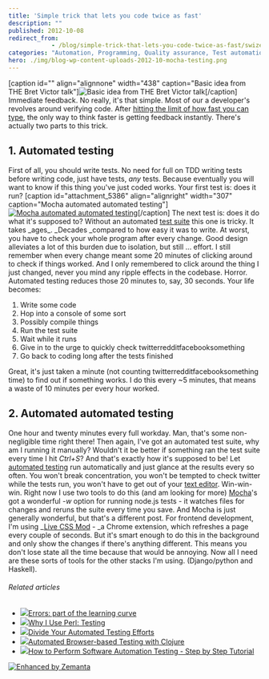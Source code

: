 ```yaml
---
title: 'Simple trick that lets you code twice as fast'
description: ""
published: 2012-10-08
redirect_from: 
            - /blog/simple-trick-that-lets-you-code-twice-as-fast/swizec/5382
categories: "Automation, Programming, Quality assurance, Test automation, Test suite, Uncategorized"
hero: ./img/blog-wp-content-uploads-2012-10-mocha-testing.png
---
```


\[caption id="" align="alignnone" width="438" caption="Basic idea from THE Bret Victor talk"]![Basic idea from THE Bret Victor talk](http://icant.co.uk/talks/h5/pictures/smashingconf/shorterjourney.jpg "Basic idea from THE Bret Victor talk")\[/caption] Immediate feedback. No really, it's that simple. Most of our a developer's revolves around verifying code. After [hitting the limit of how fast you can type](http://swizec.com/blog/ive-hit-a-glass-ceiling-of-coding-productivity-now-what/swizec/5191 "I’ve hit a glass ceiling of coding productivity. Now what?"), the only way to think faster is getting feedback instantly. There's actually two parts to this trick.

## 1. Automated testing

First of all, you should write tests. No need for full on TDD writing tests before writing code, just have tests, _any_ tests. Because eventually you will want to know if this thing you've just coded works. Your first test is: does it run? \[caption id="attachment_5386" align="alignright" width="307" caption="Mocha automated automated testing"][![Mocha automated automated testing](./img/Mocha-automated-automated-testing8f0734.png "Mocha automated automated testing")](./img/blog-wp-content-uploads-2012-10-mocha-testing.png)\[/caption] The next test is: does it do what it's supposed to? Without an automated [test suite](http://en.wikipedia.org/wiki/Test_suite "Test suite") this one is tricky. It takes \_ages_. \_Decades \_compared to how easy it was to write. At worst, you have to check your whole program after every change. Good design alleviates a lot of this burden due to isolation, but still ... effort. I still remember when every change meant some 20 minutes of clicking around to check if things worked. And I only remembered to click around the thing I just changed, never you mind any ripple effects in the codebase. Horror. Automated testing reduces those 20 minutes to, say, 30 seconds. Your life becomes:

1.  Write some code
2.  Hop into a console of some sort
3.  Possibly compile things
4.  Run the test suite
5.  Wait while it runs
6.  Give in to the urge to quickly check twitterredditfacebooksomething
7.  Go back to coding long after the tests finished

Great, it's just taken a minute (not counting twitterredditfacebooksomething time) to find out if something works. I do this every ~5 minutes, that means a waste of 10 minutes per every hour worked.

## 2. Automated automated testing

One hour and twenty minutes every full workday. Man, that's some non-negligible time right there! Then again, I've got an automated test suite, why am I running it manually? Wouldn't it be better if something ran the test suite every time I hit _Ctrl+S_? And that's exactly how it's supposed to be! Let [automated testing](http://en.wikipedia.org/wiki/Test_automation "Test automation") run automatically and just glance at the results every so often. You won't break concentration, you won't be tempted to check twitter while the tests run, you won't have to get out of your [text editor](http://en.wikipedia.org/wiki/Text_editor "Text editor"). Win-win-win. Right now I use two tools to do this (and am looking for more) [Mocha](http://visionmedia.github.com/mocha/)'s got a wonderful _-w_ option for running node.js tests - it watches files for changes and reruns the suite every time you save. And Mocha is just generally wonderful, but that's a different post. For frontend development, I'm using \_[Live CSS Mod](https://chrome.google.com/webstore/detail/live-css-mod/pcfngkdgaccedbamgamojgomaibafdcg) - \_a Chrome extension, which refreshes a page every couple of seconds. But it's smart enough to do this in the background and only show the changes if there's anything different. This means you don't lose state all the time because that would be annoying. Now all I need are these sorts of tools for the other stacks I'm using. (Django/python and Haskell).

###### Related articles

-   [![](http://i.zemanta.com/noimg_124_80_80.jpg)](http://css.dzone.com/articles/errors-part-learning-curve)[Errors: part of the learning curve](http://css.dzone.com/articles/errors-part-learning-curve)
-   [![](http://i.zemanta.com/noimg_2_80_80.jpg)](http://www.modernperlbooks.com/mt/2012/08/why-i-use-perl-testing.html)[Why I Use Perl: Testing](http://www.modernperlbooks.com/mt/2012/08/why-i-use-perl-testing.html)
-   [![](http://i.zemanta.com/115656693_80_80.jpg)](http://blog.smartbear.com/software-quality/bid/201324/Divide-Your-Automated-Testing-Efforts)[Divide Your Automated Testing Efforts](http://blog.smartbear.com/software-quality/bid/201324/Divide-Your-Automated-Testing-Efforts)
-   [![](http://i.zemanta.com/noimg_71_80_80.jpg)](http://corfield.org/blog/post.cfm/automated-browser-based-testing-with-clojure)[Automated Browser-based Testing with Clojure](http://corfield.org/blog/post.cfm/automated-browser-based-testing-with-clojure)
-   [![](http://i.zemanta.com/noimg_113_80_80.jpg)](http://www.techwench.com/how-to-perform-software-automation-testing-step-by-step-tutorial/)[How to Perform Software Automation Testing - Step by Step Tutorial](http://www.techwench.com/how-to-perform-software-automation-testing-step-by-step-tutorial/)

[![Enhanced by Zemanta](http://img.zemanta.com/zemified_e.png?x-id=c3e2471f-2e38-487a-a839-306d9e4f87b9)](http://www.zemanta.com/?px "Enhanced by Zemanta")

